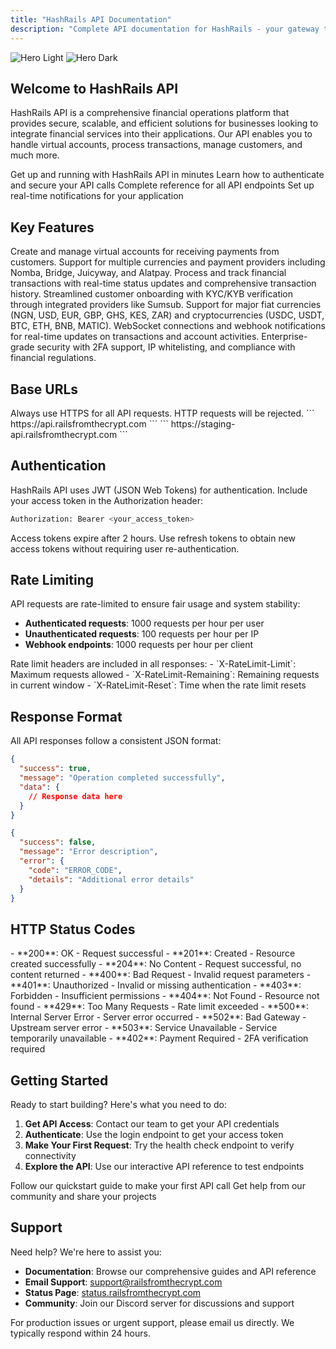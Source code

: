 ```yaml
---
title: "HashRails API Documentation"
description: "Complete API documentation for HashRails - your gateway to seamless financial operations"
---
```


<img
  className="block dark:hidden"
  src="/images/hero-light.svg"
  alt="Hero Light"
/>
<img
  className="hidden dark:block"
  src="/images/hero-dark.svg"
  alt="Hero Dark"
/>

## Welcome to HashRails API

HashRails API is a comprehensive financial operations platform that provides secure, scalable, and efficient solutions for businesses looking to integrate financial services into their applications. Our API enables you to handle virtual accounts, process transactions, manage customers, and much more.

<CardGroup cols={2}>
  <Card
    title="Quick Start"
    icon="rocket"
    href="/quickstart"
  >
    Get up and running with HashRails API in minutes
  </Card>
  <Card
    title="Authentication"
    icon="shield-check"
    href="/authentication"
  >
    Learn how to authenticate and secure your API calls
  </Card>
  <Card
    title="API Reference"
    icon="code"
    href="/api/auth/login"
  >
    Complete reference for all API endpoints
  </Card>
  <Card
    title="Webhooks"
    icon="webhook"
    href="/concepts/webhooks"
  >
    Set up real-time notifications for your application
  </Card>
</CardGroup>

## Key Features

<AccordionGroup>
  <Accordion title="Virtual Accounts">
    Create and manage virtual accounts for receiving payments from customers. Support for multiple currencies and payment providers including Nomba, Bridge, Juicyway, and Alatpay.
  </Accordion>
  <Accordion title="Transaction Management">
    Process and track financial transactions with real-time status updates and comprehensive transaction history.
  </Accordion>
  <Accordion title="Customer Onboarding">
    Streamlined customer onboarding with KYC/KYB verification through integrated providers like Sumsub.
  </Accordion>
  <Accordion title="Multi-Currency Support">
    Support for major fiat currencies (NGN, USD, EUR, GBP, GHS, KES, ZAR) and cryptocurrencies (USDC, USDT, BTC, ETH, BNB, MATIC).
  </Accordion>
  <Accordion title="Real-time Notifications">
    WebSocket connections and webhook notifications for real-time updates on transactions and account activities.
  </Accordion>
  <Accordion title="Security & Compliance">
    Enterprise-grade security with 2FA support, IP whitelisting, and compliance with financial regulations.
  </Accordion>
</AccordionGroup>

## Base URLs

<Warning>
Always use HTTPS for all API requests. HTTP requests will be rejected.
</Warning>

<CardGroup cols={2}>
  <Card title="Production" icon="globe">
    ```
    https://api.railsfromthecrypt.com
    ```
  </Card>
  <Card title="Staging" icon="flask">
    ```
    https://staging-api.railsfromthecrypt.com
    ```
  </Card>
</CardGroup>

## Authentication

HashRails API uses JWT (JSON Web Tokens) for authentication. Include your access token in the Authorization header:

```bash
Authorization: Bearer <your_access_token>
```

<Note>
Access tokens expire after 2 hours. Use refresh tokens to obtain new access tokens without requiring user re-authentication.
</Note>

## Rate Limiting

API requests are rate-limited to ensure fair usage and system stability:

- **Authenticated requests**: 1000 requests per hour per user
- **Unauthenticated requests**: 100 requests per hour per IP
- **Webhook endpoints**: 1000 requests per hour per client

<Info>
Rate limit headers are included in all responses:
- `X-RateLimit-Limit`: Maximum requests allowed
- `X-RateLimit-Remaining`: Remaining requests in current window
- `X-RateLimit-Reset`: Time when the rate limit resets
</Info>

## Response Format

All API responses follow a consistent JSON format:

<CodeGroup>

```json Success Response
{
  "success": true,
  "message": "Operation completed successfully",
  "data": {
    // Response data here
  }
}
```

```json Error Response
{
  "success": false,
  "message": "Error description",
  "error": {
    "code": "ERROR_CODE",
    "details": "Additional error details"
  }
}
```

</CodeGroup>

## HTTP Status Codes

<CardGroup cols={2}>
  <Card title="2xx Success" icon="check-circle">
    - **200**: OK - Request successful
    - **201**: Created - Resource created successfully
    - **204**: No Content - Request successful, no content returned
  </Card>
  <Card title="4xx Client Error" icon="exclamation-triangle">
    - **400**: Bad Request - Invalid request parameters
    - **401**: Unauthorized - Invalid or missing authentication
    - **403**: Forbidden - Insufficient permissions
    - **404**: Not Found - Resource not found
    - **429**: Too Many Requests - Rate limit exceeded
  </Card>
  <Card title="5xx Server Error" icon="server">
    - **500**: Internal Server Error - Server error occurred
    - **502**: Bad Gateway - Upstream server error
    - **503**: Service Unavailable - Service temporarily unavailable
  </Card>
  <Card title="Special Codes" icon="info-circle">
    - **402**: Payment Required - 2FA verification required
  </Card>
</CardGroup>

## Getting Started

Ready to start building? Here's what you need to do:

1. **Get API Access**: Contact our team to get your API credentials
2. **Authenticate**: Use the login endpoint to get your access token
3. **Make Your First Request**: Try the health check endpoint to verify connectivity
4. **Explore the API**: Use our interactive API reference to test endpoints

<CardGroup cols={2}>
  <Card
    title="Start Building"
    icon="code"
    href="/quickstart"
  >
    Follow our quickstart guide to make your first API call
  </Card>
  <Card
    title="Join Our Community"
    icon="users"
    href="https://discord.gg/hashrails"
  >
    Get help from our community and share your projects
  </Card>
</CardGroup>

## Support

Need help? We're here to assist you:

- **Documentation**: Browse our comprehensive guides and API reference
- **Email Support**: [support@railsfromthecrypt.com](mailto:support@railsfromthecrypt.com)
- **Status Page**: [status.railsfromthecrypt.com](https://status.railsfromthecrypt.com)
- **Community**: Join our Discord server for discussions and support

<Note>
For production issues or urgent support, please email us directly. We typically respond within 24 hours.
</Note>